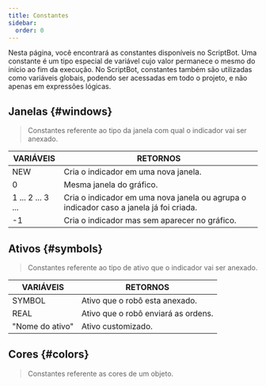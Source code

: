 ```yaml
---
title: Constantes
sidebar:
  order: 0
---
```



Nesta página, você encontrará as constantes disponíveis no ScriptBot. Uma constante é um tipo especial de variável cujo valor permanece o mesmo do início ao fim da execução. No ScriptBot, constantes também são utilizadas como variáveis globais, podendo ser acessadas em todo o projeto, e não apenas em expressões lógicas.

## Janelas \{#windows\}

> Constantes referente ao tipo da janela com qual o indicador vai ser anexado.

| VARIÁVEIS                            | RETORNOS                                                                               |
| ------------------------------------ | -------------------------------------------------------------------------------------- |
| <CodeVar>NEW</CodeVar>               | Cria o indicador em uma nova janela.                                                   |
| <CodeVar>0</CodeVar>                 | Mesma janela do gráfico.                                                               |
| <CodeVar>1 ... 2 ... 3 ...</CodeVar> | Cria o indicador em uma nova janela ou agrupa o indicador caso a janela já foi criada. |
| <CodeVar>-1</CodeVar>                | Cria o indicador mas sem aparecer no gráfico.                                          |

## Ativos \{#symbols\}

> Constantes referente ao tipo de ativo que o indicador vai ser anexado.

| VARIÁVEIS                          | RETORNOS                            |
| ---------------------------------- | ----------------------------------- |
| <CodeVar>SYMBOL</CodeVar>          | Ativo que o robô esta anexado.      |
| <CodeVar>REAL</CodeVar>            | Ativo que o robô enviará as ordens. |
| <CodeVar>"Nome do ativo"</CodeVar> | Ativo customizado.                  |

## Cores \{#colors\}

> Constantes referente as cores de um objeto.

<ColorsComp />
